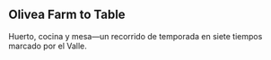 
<section id="hero" className="relative">
  <ParallaxImage
    src="/images/farm/hero.jpg"
    alt="Olivea Farm to Table — nuestro huerto"
    heightVh={92}
    speed={0.42}
    priority
  />
  <div className="pointer-events-none absolute inset-0 grid place-items-center">
    <Reveal y={16} delay={0.1} className="text-center pointer-events-auto">
      <h1 className="text-4xl md:text-6xl font-semibold tracking-tight">Olivea Farm to Table</h1>
      <p className="mt-4 max-w-2xl mx-auto text-base md:text-lg text-black/75">
        Huerto, cocina y mesa—un recorrido de temporada en siete tiempos marcado por el Valle.
      </p>
    </Reveal>
  </div>
</section>